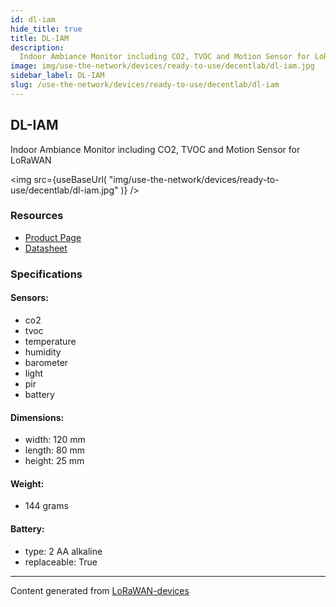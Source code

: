 ```yaml
---
id: dl-iam
hide_title: true
title: DL-IAM
description:
  Indoor Ambiance Monitor including CO2, TVOC and Motion Sensor for LoRaWAN
image: img/use-the-network/devices/ready-to-use/decentlab/dl-iam.jpg
sidebar_label: DL-IAM
slug: /use-the-network/devices/ready-to-use/decentlab/dl-iam
---
```



## DL-IAM

Indoor Ambiance Monitor including CO2, TVOC and Motion Sensor for LoRaWAN

<img
  src={useBaseUrl(
    "img/use-the-network/devices/ready-to-use/decentlab/dl-iam.jpg"
  )}
/>

### Resources

- [Product Page](https://www.decentlab.com/products/indoor-ambiance-monitor-including-co2-tvoc-and-motion-sensor-for-lorawan/)
- [Datasheet](https://cdn.decentlab.com/download/datasheets/Decentlab-DL-IAM-datasheet.pdf)

### Specifications

#### Sensors:

- co2
- tvoc
- temperature
- humidity
- barometer
- light
- pir
- battery

#### Dimensions:

- width: 120 mm
- length: 80 mm
- height: 25 mm

#### Weight:

- 144 grams

#### Battery:

- type: 2 AA alkaline
- replaceable: True

---

Content generated from
[LoRaWAN-devices](https://github.com/TheThingsNetwork/lorawan-devices)
